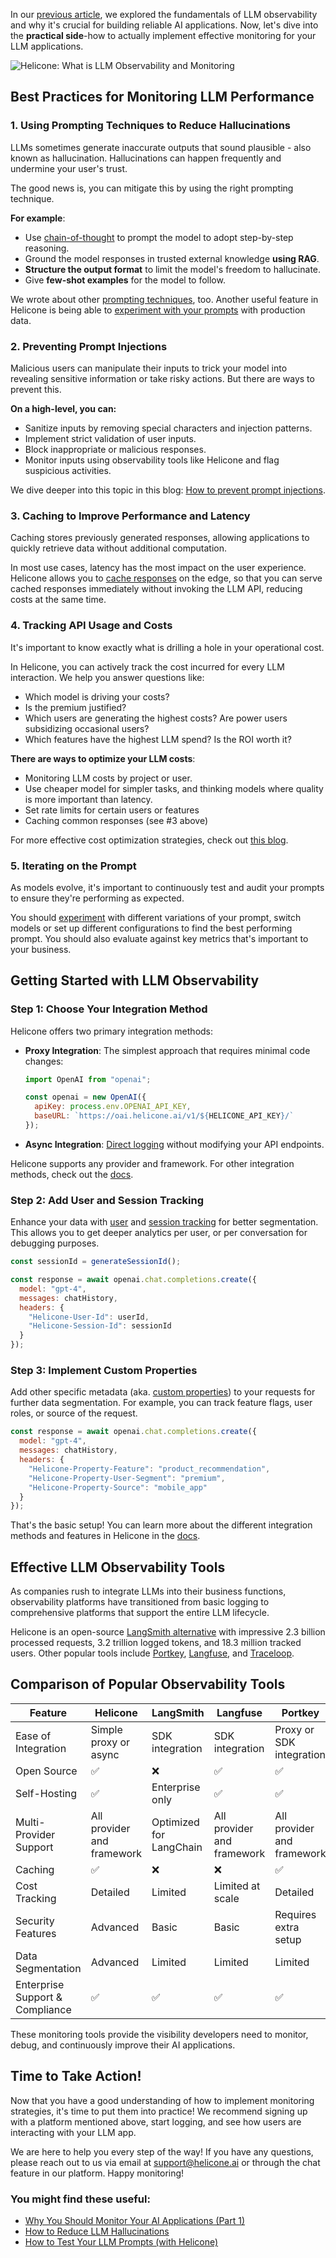 In our <a href="https://www.helicone.ai/blog/llm-observability" target="_blank" rel="noopener">previous article</a>, we explored the fundamentals of LLM observability and why it's crucial for building reliable AI applications. Now, let's dive into the **practical side**-how to actually implement effective monitoring for your LLM applications.

![Helicone: What is LLM Observability and Monitoring](/static/blog/llm-observability-cover.webp)

## Best Practices for Monitoring LLM Performance

### 1. Using Prompting Techniques to Reduce Hallucinations

LLMs sometimes generate inaccurate outputs that sound plausible - also known as hallucination. Hallucinations can happen frequently and undermine your user's trust.

The good news is, you can mitigate this by using the right prompting technique. 

**For example**:

- Use <a href="https://www.helicone.ai/blog/chain-of-thought-prompting" target="_blank" rel="noopener">chain-of-thought</a> to prompt the model to adopt step-by-step reasoning.
- Ground the model responses in trusted external knowledge **using RAG**. 
- **Structure the output format** to limit the model's freedom to hallucinate.
- Give **few-shot examples** for the model to follow.

We wrote about other <a href="https://www.helicone.ai/blog/prompt-engineering-tools" target="_blank" rel="noopener">prompting techniques</a>, too. Another useful feature in Helicone is being able to <a href="https://docs.helicone.ai/features/experiments" target="_blank" rel="noopener">experiment with your prompts</a> with production data.

### 2. Preventing Prompt Injections

Malicious users can manipulate their inputs to trick your model into revealing sensitive information or take risky actions. But there are ways to prevent this.

**On a high-level, you can:**

- Sanitize inputs by removing special characters and injection patterns.
- Implement strict validation of user inputs.
- Block inappropriate or malicious responses.
- Monitor inputs using observability tools like Helicone and flag suspicious activities.

We dive deeper into this topic in this blog: <a href="https://www.helicone.ai/blog/preventing-prompt-injection" target="_blank" rel="noopener">How to prevent prompt injections</a>.

### 3. Caching to Improve Performance and Latency

Caching stores previously generated responses, allowing applications to quickly retrieve data without additional computation.

In most use cases, latency has the most impact on the user experience. Helicone allows you to <a href="https://docs.helicone.ai/features/advanced-usage/caching" target="_blank" rel="noopener">cache responses</a> on the edge, so that you can serve cached responses immediately without invoking the LLM API, reducing costs at the same time.

### 4. Tracking API Usage and Costs

It's important to know exactly what is drilling a hole in your operational cost. 

In Helicone, you can actively track the cost incurred for every LLM interaction. We help you answer questions like: 

- Which model is driving your costs? 
- Is the premium justified? 
- Which users are generating the highest costs? Are power users subsidizing occasional users?
- Which features have the highest LLM spend? Is the ROI worth it?

**There are ways to optimize your LLM costs**:

- Monitoring LLM costs by project or user.
- Use cheaper model for simpler tasks, and thinking models where quality is more important than latency.
- Set rate limits for certain users or features
- Caching common responses (see #3 above)

For more effective cost optimization strategies, check out <a href="https://www.helicone.ai/blog/slash-llm-cost" target="_blank" rel="noopener">this blog</a>.

### 5. Iterating on the Prompt

As models evolve, it's important to continuously test and audit your prompts to ensure they're performing as expected.

You should <a href="https://docs.helicone.ai/features/experiments" target="_blank" rel="noopener">experiment</a> with different variations of your prompt, switch models or set up different configurations to find the best performing prompt. You should also evaluate against key metrics that's important to your business.

## Getting Started with LLM Observability

### Step 1: Choose Your Integration Method

Helicone offers two primary integration methods:
- **Proxy Integration**: The simplest approach that requires minimal code changes:

  ```js
  import OpenAI from "openai";

  const openai = new OpenAI({
    apiKey: process.env.OPENAI_API_KEY,
    baseURL: `https://oai.helicone.ai/v1/${HELICONE_API_KEY}/`
  });
  ```
- **Async Integration**: <a href="https://docs.helicone.ai/getting-started/integration-method/openllmetry" target="_blank" rel="noopener">Direct logging</a> without modifying your API endpoints. 

Helicone supports any provider and framework. For other integration methods, check out the <a href="https://docs.helicone.ai/getting-started/" target="_blank" rel="noopener">docs</a>.

### Step 2: Add User and Session Tracking

Enhance your data with <a href="https://docs.helicone.ai/features/advanced-usage/user-metrics" target="_blank" rel="noopener">user</a> and <a href="https://docs.helicone.ai/features/sessions" target="_blank" rel="noopener">session tracking</a> for better segmentation. This allows you to get deeper analytics per user, or per conversation for debugging purposes. 

```js
const sessionId = generateSessionId();

const response = await openai.chat.completions.create({
  model: "gpt-4",
  messages: chatHistory,
  headers: {
    "Helicone-User-Id": userId,
    "Helicone-Session-Id": sessionId
  }
});
```

### Step 3: Implement Custom Properties

Add other specific metadata (aka. <a href="https://docs.helicone.ai/features/advanced-usage/custom-properties" target="_blank" rel="noopener">custom properties</a>) to your requests for further data segmentation. For example, you can track feature flags, user roles, or source of the request.

```js
const response = await openai.chat.completions.create({
  model: "gpt-4",
  messages: chatHistory,
  headers: {
    "Helicone-Property-Feature": "product_recommendation",
    "Helicone-Property-User-Segment": "premium",
    "Helicone-Property-Source": "mobile_app"
  }
});
```

That's the basic setup! You can learn more about the different integration methods and features in Helicone in the <a href="https://docs.helicone.ai/getting-started/" target="_blank" rel="noopener">docs</a>.

## Effective LLM Observability Tools

As companies rush to integrate LLMs into their business functions, observability platforms have transitioned from basic logging to comprehensive platforms that support the entire LLM lifecycle. 

Helicone is an open-source <a href="https://www.helicone.ai/blog/langsmith" target="_blank" rel="noopener">LangSmith alternative</a> with impressive 2.3 billion processed requests, 3.2 trillion logged tokens, and 18.3 million tracked users. Other popular tools include <a href="https://www.helicone.ai/blog/portkey-vs-helicone" target="_blank" rel="noopener">Portkey</a>, <a href="https://www.helicone.ai/blog/best-langfuse-alternatives" target="_blank" rel="noopener">Langfuse</a>, and <a href="https://www.helicone.ai/blog/helicone-vs-traceloop" target="_blank" rel="noopener">Traceloop</a>.

## Comparison of Popular Observability Tools

| Feature | Helicone | LangSmith | Langfuse | Portkey |
|---------|----------|-----------|----------|---------|
| Ease of Integration | Simple proxy or async | SDK integration | SDK integration |  Proxy or SDK integration |
| Open Source | ✅ | ❌ | ✅ | ✅ |
| Self-Hosting | ✅ | Enterprise only | ✅ | ✅ |
| Multi-Provider Support | All provider and framework | Optimized for LangChain | All provider and framework |  All provider and framework |
| Caching | ✅ | ❌ | ❌ | ✅ |
| Cost Tracking | Detailed | Limited | Limited at scale | Detailed |
| Security Features | Advanced | Basic | Basic | Requires extra setup |
| Data Segmentation | Advanced | Limited | Limited | Limited |
| Enterprise Support & Compliance | ✅ | ✅ | ✅ | ✅ |

These monitoring tools provide the visibility developers need to monitor, debug, and continuously improve their AI applications.

## Time to Take Action!

Now that you have a good understanding of how to implement monitoring strategies, it's time to put them into practice! We recommend signing up with a platform mentioned above, start logging, and see how users are interacting with your LLM app.

We are here to help you every step of the way! If you have any questions, please reach out to us via email at [support@helicone.ai](mailto:support@helicone.ai) or through the chat feature in our platform. Happy monitoring!

### You might find these useful: 

- <a href="https://www.helicone.ai/blog/llm-observability" target="_blank" rel="noopener">Why You Should Monitor Your AI Applications (Part 1)</a>
- <a href="https://www.helicone.ai/blog/how-to-reduce-llm-hallucination" target="_blank" rel="noopener">How to Reduce LLM Hallucinations</a>
- <a href="https://www.helicone.ai/blog/test-your-llm-prompts" target="_blank" rel="noopener">How to Test Your LLM Prompts (with Helicone)</a>

<Questions />
